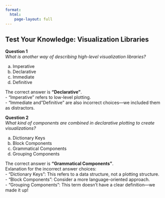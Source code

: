 ```yaml
---
format: 
  html:
    page-layout: full
---
```

## Test Your Knowledge: Visualization Libraries

**Question 1**<br>
*What is another way of describing high-level visualization libraries?*

a) Imperative
a) Declarative
a) Immediate
a) Definitive


::: {.callout-tip title="Answer" collapse="true"}
The correct answer is **"Declarative"**.<br>
- "Imperative" refers to low-level plotting.<br>
- "Immediate and "Definitive" are also incorrect choices—we included them as distractors.
:::

**Question 2**<br>
*What kind of components are combined in declarative plotting to create visualizations?*

a) Dictionary Keys
a) Block Components
a) Grammatical Components
a) Grouping Components

::: {.callout-tip title="Answer" collapse="true"}
The correct answer is **"Grammatical Components"**.<br>
Exlanation for the incorrect answer choices:<br>
- "Dictionary Keys": This refers to a data structure, not a plotting structure.<br>
- "Block Components": Consider a more language-oriented approach.<br>
- "Grouping Components": This term doesn’t have a clear definition—we made it up!
:::